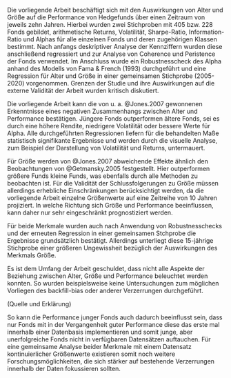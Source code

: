 Die vorliegende Arbeit beschäftigt sich mit den Auswirkungen von Alter und Größe auf die Performance von Hedgefunds über einen Zeitraum von jeweils zehn Jahren. Hierbei wurden zwei Stichproben mit 405 bzw. 228 Fonds gebildet, arithmetische Returns, Volatilität, Sharpe-Ratio, Information-Ratio und Alphas für alle einzelnen Fonds und deren zugehörigen Klassen bestimmt. Nach anfangs deskriptiver Analyse der Kennziffern wurden diese anschließend regressiert und zur Analyse von Coherence und Peristence der Fonds verwendet. Im Anschluss wurde ein Robustnesscheck des Alpha anhand des Modells von Fama & French (1993) durchgeführt und eine Regression für Alter und Größe in einer gemeinsamen Stichprobe (2005-2020) vorgenommen. Grenzen der Studie und ihre Auswirkungen auf die externe Validität der Arbeit wurden kritisch diskutiert. 

Die vorliegende Arbeit kann die von u. a. @Jones.2007 gewonnenen Erkenntnisse eines negativen Zusammenhangs zwischen Alter und Performance bestätigen. Jüngere Fonds outperformen ältere Fonds, sei es durch eine höhere Rendite, niedrigere Volatilität oder bessere Werte für Alpha. Alle durchgeführten Regressionen liefern für die behandelten Maße statistisch signifikante Ergebnisse und werden durch die visuelle Analyse, zum Beispiel der Darstellung von Volatilität und Returns, untermauert.

Für Größe werden von @Jones.2007 abweichende Effekte ähnlich den Beobachtungen von @Getmansky.2005  festgestellt. Hier outperformen größere Funds kleine Funds, was ebenfalls durch alle Methoden zu beobachten ist. Für die Validität der Schlussfolgerungen zu Größe müssen allerdings erhebliche Einschränkungen berücksichtigt werden, da die vorliegende Arbeit einzelne Größenwerte auf eine Zeitreihe von 10 Jahren projiziert. In welche Richtung sich Größe und Performance beeinflussen, kann daher nur sehr eingeschränkt prognostiziert werden. 

Für beide Merkmale wurden auch nach Anwendung von Robustnesschecks und der erneuten Regression in einer gemeinsamen Stchprobe die Ergebnisse grundsätzlich bestätigt. Allerdings unterliegt diese 15-jährige Stichprobe einer größeren Ungewissheit bezüglich der Auswirkungen des Merkmals Größe.

Es ist dem Umfang der Arbeit geschuldet, dass nicht alle Aspekte der Beziehung zwischen Alter, Größe und Performance beleuchtet werden konnten.
So wurden beispielsweise keine Untersuchungen zum möglichen Vorliegen des backfill-bias oder anderer Verzerrungen durchgeführt. 

(Quelle und Erklärung)

So kann die Performance junger Fonds auch dadurch beeinflusst sein, dass nur Fonds mit in der Vergangenheit guter Performance diese das erste mal innerhalb einer Datenbasis implementieren und somit junge, aber unerfolgreiche Fonds nicht in verfügbaren Datensätzen auftauchen. Für eine gemeinsame Analyse beider Merkmale mit einem Datensatz kontinuierlicher Größenwerte existieren somit noch weitere Forschungsmöglichkeiten, die sich stärker auf bestehende Verzerrungen innerhalb der Daten fokussieren sollten.



\newpage